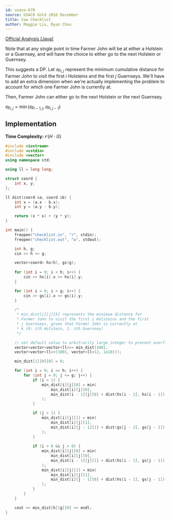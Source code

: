 ```yaml
---
id: usaco-670
source: USACO Gold 2016 December
title: Cow Checklist
author: Maggie Liu, Ryan Chou
---
```


[Official Analysis (Java)](http://www.usaco.org/current/data/sol_checklist_gold_dec16.html)

Note that at any single point in time Farmer John will be at either a Holstein or a Guernsey, and will have the choice to either go to the next Holstein or Guernsey.

This suggests a DP. Let $\texttt{dp}_{i,j}$ represent the minimum cumulative distance for Farmer John to visit the first $i$ Holsteins and the first $j$ Guernseys.
<Asterisk>We'll have to add an extra dimension when we're actually implementing the problem to account for which one Farmer John is currently at.</Asterisk>

Then, Farmer John can either go to the next Holstein or the next Guernsey.

$\texttt{dp}_{i, j} = \min(\texttt{dp}_{i - 1,j}, \texttt{dp}_{i,j - 1})$


## Implementation
**Time Complexity:** $\mathcal{O}(H \cdot G)$

<LanguageSection>
<CPPSection>

```cpp
#include <iostream>
#include <cstdio>
#include <vector>
using namespace std;

using ll = long long;

struct coord {
	int x, y;
};

ll dist(coord &a, coord &b) {
	int x = (a.x - b.x);
	int y = (a.y - b.y);

	return (x * x) + (y * y);
}

int main() {
	freopen("checklist.in", "r", stdin);
	freopen("checklist.out", "w", stdout);

	int h, g;
	cin >> h >> g;

	vector<coord> hs(h), gs(g);
	
	for (int i = 0; i < h; i++) {
		cin >> hs[i].x >> hs[i].y;
	}

	for (int i = 0; i < g; i++) {
		cin >> gs[i].x >> gs[i].y;
	}

	/*
	 * min_dist[i][j][k] represents the minimum distance for
	 * Farmer John to visit the first i Holsteins and the first
	 * j Guernseys, given that Farmer John is currently at
	 * k (0: ith Holstein, 1: ith Guernsey)
	 */

	// set default value to arbitrarily large integer to prevent overflow
	vector<vector<vector<ll>>> min_dist(1001, 
	vector<vector<ll>>(1001, vector<ll>(2, 1e18)));

	min_dist[1][0][0] = 0;

	for (int i = 0; i <= h; i++) {
		for (int j = 0; j <= g; j++) {
			if (i > 1) {
				min_dist[i][j][0] = min(
					min_dist[i][j][0], 
					min_dist[i - 1][j][0] + dist(hs[i - 2], hs[i - 1])
				);
			}

			if (j > 1) {
				min_dist[i][j][1] = min(
					min_dist[i][j][1],
					min_dist[i][j - 1][1] + dist(gs[j - 2], gs[j - 1])
				);
			}
		
			if (i > 0 && j > 0) {
				min_dist[i][j][0] = min(
					min_dist[i][j][0],
					min_dist[i - 1][j][1] + dist(hs[i - 1], gs[j - 1])
				);
				min_dist[i][j][1] = min(
					min_dist[i][j][1],
					min_dist[i][j - 1][0] + dist(hs[i - 1], gs[j - 1])
				);
			}
		}
	}

	cout << min_dist[h][g][0] << endl;
}
```
</CPPSection>
</LanguageSection>
